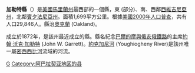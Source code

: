 <!--[[File:Map_of_Maryland_highlighting_Garrett_County.svg|250px]]-->
{{Infobox U.S. County|
 county  = 加勒特縣|
 state = 馬里蘭州 |
 en county  = Garrett County|
 en state = Maryland |
 seal = Garrett County md seal.gif |
 map size = 225|
 founded year = 1872|
 seat wl = Oakland | 
 area = 1,699 [[square_kilometre|km²]] (656 [[square_mile|mi²]]) |
 area land  = 1,678 km² (648 mi²) |
 area water = 21 km² (8 mi²) |
 area percentage = 1.21% |
 census yr = 2000|
 pop = 29,846 |
 density = 18|
 web = www.co.garrett.md.us|
|}}
'''加勒特縣'''（{{lang-en|Garrett County}}）是[[美國|美國]][[馬里蘭州|馬里蘭州]]最西部的一個縣，東 (部分)、南、西鄰[[西維吉尼亞州|西維吉尼亞州]]，北鄰[[賓夕法尼亞州|賓夕法尼亞州]]。面積1,699平方公里。根據[[美國2000年人口普查|美國2000年人口普查]]，共有人口29,846人。縣治[[奧克蘭_(馬里蘭州)|奧克蘭]] (Oakland)。

成立於1872年，是該州最近成立的縣。縣名紀念[[巴爾的摩與俄亥俄鐵路|巴爾的摩與俄亥俄鐵路]]的主席[[約翰·沃克·加勒特|約翰·沃克·加勒特]] (John W. Garrett)。[[約克加尼河|約克加尼河]] (Youghiogheny River)是該州唯一屬[[密西西比河|密西西比河]]流域的河流。

{{马里兰州}}
{{Maryland-stub}}

[[Category:马里兰州行政区划|G]]
[[Category:阿巴拉契亚地区的县|Category:阿巴拉契亚地区的县]]